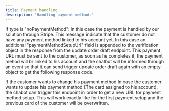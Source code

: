 ```yaml
---
title: Payment handling
description: "Handling payment methods"
---
```


If type is "noPaymentMethod":
In this case the payment is handled by our solution through Stripe. This message indicate that the customer do not have any payment method linked to his account yet. In this case an additional "paymentMethodSetupUrl" field is appended to the verification object in the response from the update order draft endpoint. This payment URL must be sent to the customer, as soon as he completes it, the payment mehod will br linked to his account and the chatbot will be informed through an event so that it can send trigger update order draft again with an empty object to get the following response code.

If the customer wants to change his payment method
In case the customer wants to update his payment method (The card assigned to his account), the chabot can trigger this endpoint in order to get a new URL for payment method setup. This will work exactly like for the first payment setup and the previous card of the customer will be overwritten.
